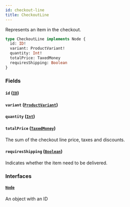 ```yaml
---
id: checkout-line
title: CheckoutLine
---
```



Represents an item in the checkout.

```graphql
type CheckoutLine implements Node {
  id: ID!
  variant: ProductVariant!
  quantity: Int!
  totalPrice: TaxedMoney
  requiresShipping: Boolean
}
```


### Fields

#### `id` ([`ID`](../../../developer/api-reference/scalars/id))




#### `variant` ([`ProductVariant`](../../../developer/api-reference/objects/product-variant))




#### `quantity` ([`Int`](../../../developer/api-reference/scalars/int))




#### `totalPrice` ([`TaxedMoney`](../../../developer/api-reference/objects/taxed-money))

The sum of the checkout line price, taxes and discounts.


#### `requiresShipping` ([`Boolean`](../../../developer/api-reference/scalars/boolean))

Indicates whether the item need to be delivered.


### Interfaces

#### [`Node`](../../../developer/api-reference/interfaces/node) 

An object with an ID





